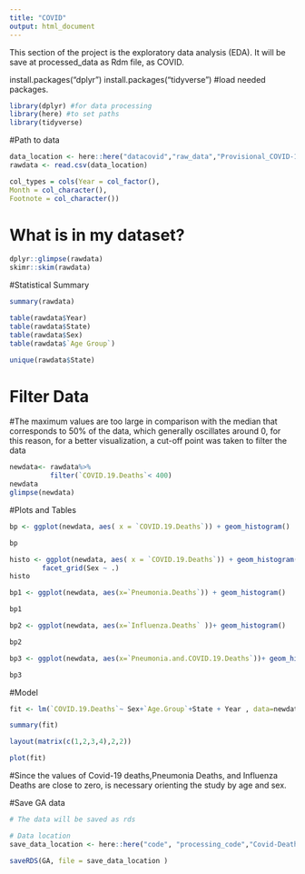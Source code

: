 ```yaml
---
title: "COVID"
output: html_document
---
```

This section of the project is the exploratory data analysis (EDA). It will be save at processed_data as Rdm file, as COVID.

install.packages("dplyr")
install.packages("tidyverse")
#load needed packages.
```r
library(dplyr) #for data processing
library(here) #to set paths
library(tidyverse)
```

#Path to data
```r
data_location <- here::here("datacovid","raw_data","Provisional_COVID-19_Deaths_by_Sex_and_Age.csv")
rawdata <- read.csv(data_location)

col_types = cols(Year = col_factor(), 
Month = col_character(), 
Footnote = col_character())

```
# What is in my dataset?
```r
dplyr::glimpse(rawdata)
skimr::skim(rawdata)
```
#Statistical Summary
```r
summary(rawdata)

table(rawdata$Year)
table(rawdata$State)
table(rawdata$Sex)
table(rawdata$`Age Group`)

unique(rawdata$State)
```
# Filter Data
#The maximum values are too large in comparison with the median that corresponds to 50% of the data, which generally oscillates around 0, for this reason, for a better visualization, a cut-off point was taken to filter the data
```r
newdata<- rawdata%>%
          filter(`COVID.19.Deaths`< 400)
newdata
glimpse(newdata)

```
#Plots and Tables
```r
bp <- ggplot(newdata, aes( x = `COVID.19.Deaths`)) + geom_histogram()

bp

histo <- ggplot(newdata, aes( x = `COVID.19.Deaths`)) + geom_histogram()+
        facet_grid(Sex ~ .)
histo

bp1 <- ggplot(newdata, aes(x=`Pneumonia.Deaths`)) + geom_histogram()

bp1

bp2 <- ggplot(newdata, aes(x=`Influenza.Deaths` ))+ geom_histogram()

bp2

bp3 <- ggplot(newdata, aes(x=`Pneumonia.and.COVID.19.Deaths`))+ geom_histogram()

bp3

```
#Model
```r
fit <- lm(`COVID.19.Deaths`~ Sex+`Age.Group`+State + Year , data=newdata )

summary(fit)

layout(matrix(c(1,2,3,4),2,2))  

plot(fit)

```
#Since the values of Covid-19 deaths,Pneumonia Deaths, and Influenza Deaths are close to zero, is necessary orienting the study by age and sex.

#Save GA data 
```r
# The data will be saved as rds

# Data location 
save_data_location <- here::here("code", "processing_code","Covid-Deaths.rds")

saveRDS(GA, file = save_data_location )
```


